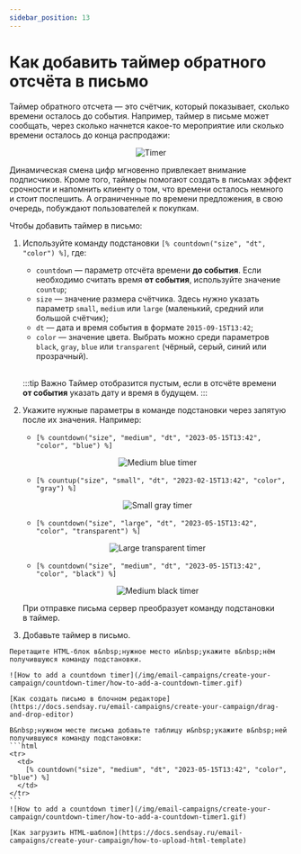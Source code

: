 ```yaml
---
sidebar_position: 13
---
```



# Как добавить таймер обратного отсчёта в письмо

Таймер обратного отсчета — это счётчик, который показывает, сколько времени осталось до&nbsp;события. Например, таймер в&nbsp;письме может сообщать, через сколько начнется какое-то мероприятие&nbsp;или сколько времени осталось до&nbsp;конца распродажи:

<p align="center">
  <img src={timer} alt="Timer" />
</p>

Динамическая смена цифр мгновенно привлекает внимание подписчиков. Кроме того, таймеры помогают создать в&nbsp;письмах эффект срочности и&nbsp;напомнить клиенту о&nbsp;том, что времени осталось немного и&nbsp;стоит поспешить. А&nbsp;ограниченные по&nbsp;времени предложения, в&nbsp;свою очередь, побуждают пользователей к&nbsp;покупкам.

Чтобы добавить таймер в&nbsp;письмо:

1. Используйте команду подстановки `[% countdown("size", "dt", "color") %]`, где:

   - `countdown` &mdash; параметр отсчёта времени **до&nbsp;события**. Если необходимо считать время **от&nbsp;события**, используйте значение `countup`;
   - `size` &mdash; значение размера счётчика. Здесь нужно указать параметр `small`, `medium` или `large` (маленький, средний или большой счётчик);
   - `dt` &mdash; дата и&nbsp;время события в&nbsp;формате `2015-09-15T13:42`;
   - `color` &mdash; значение цвета. Выбрать можно среди параметров `black`, `gray`, `blue` или `transparent` (чёрный, серый, синий или прозрачный).<br/><br/>

   :::tip Важно
   Таймер отобразится пустым, если в&nbsp;отсчёте времени **от&nbsp;события** указать дату и&nbsp;время в&nbsp;будущем.
   :::

2. Укажите нужные параметры в&nbsp;команде подстановки через запятую после их&nbsp;значения. Например:

   - `[% countdown("size", "medium", "dt", "2023-05-15T13:42", "color", "blue") %]`

   <p align="center">
     <img src={mediumBlueTimer} alt="Medium blue timer" />
   </p>

   - `[% countup("size", "small", "dt", "2023-02-15T13:42", "color", "gray") %]`

   <p align="center">
     <img src={smallGrayTimer} alt="Small gray timer" />
   </p>

   - `[% countdown("size", "large", "dt", "2023-05-15T13:42", "color", "transparent") %]`

   <p align="center">
     <img src={largeTransparentTimer} alt="Large transparent timer" />
   </p>

   - `[% countdown("size", "medium", "dt", "2023-05-15T13:42", "color", "black") %]`

   <p align="center">
     <img src={mediumBlackTimer} alt="Medium black timer" />
   </p>

   При отправке письма сервер преобразует команду подстановки в&nbsp;таймер.

3. Добавьте таймер в&nbsp;письмо.

  <Tabs>
  <TabItem value="key1" label="В блочном редакторе" default>

    Перетащите HTML-блок в&nbsp;нужное место и&nbsp;укажите в&nbsp;нём получившуюся команду подстановки.

    ![How to add a countdown timer](/img/email-campaigns/create-your-campaign/countdown-timer/how-to-add-a-countdown-timer.gif)

    [Как создать письмо в блочном редакторе](https://docs.sendsay.ru/email-campaigns/create-your-campaign/drag-and-drop-editor)

  </TabItem>
  <TabItem value="key2" label="В HTML-редакторе">

    В&nbsp;нужном месте письма добавьте таблицу и&nbsp;укажите в&nbsp;ней получившуюся команду подстановки:
    ```html
    <tr>
      <td>
        [% countdown("size", "medium", "dt", "2023-05-15T13:42", "color", "blue") %]
      </td>
    </tr>
    ```
    ![How to add a countdown timer](/img/email-campaigns/create-your-campaign/countdown-timer/how-to-add-a-countdown-timer1.gif)

    [Как загрузить HTML-шаблон](https://docs.sendsay.ru/email-campaigns/create-your-campaign/how-to-upload-html-template)

  </TabItem>
  </Tabs>
